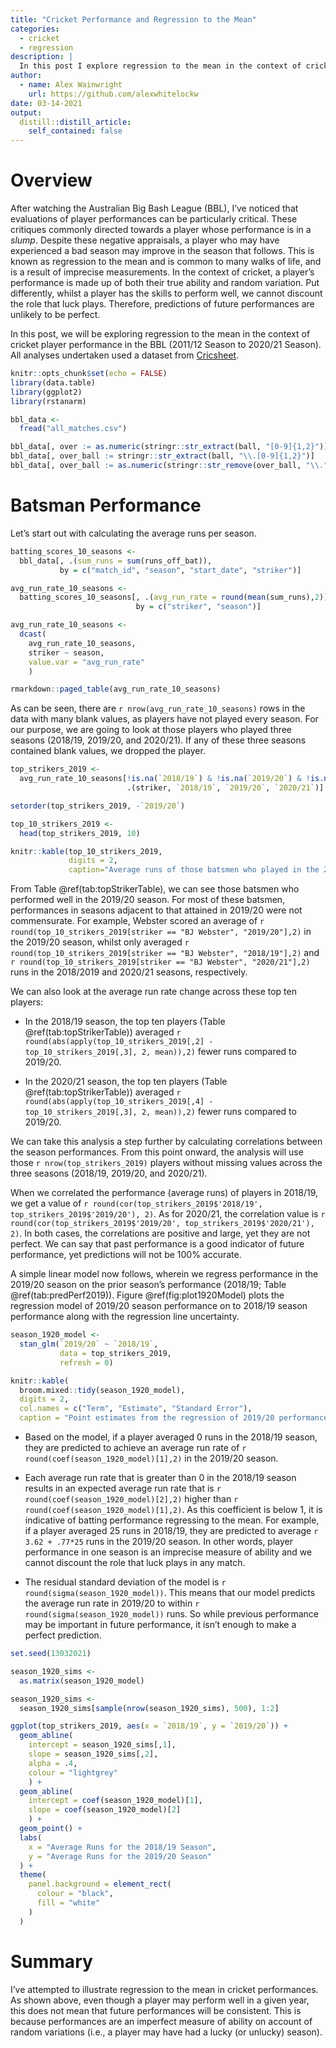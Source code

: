 ```yaml
---
title: "Cricket Performance and Regression to the Mean"
categories:
  - cricket
  - regression
description: |
  In this post I explore regression to the mean in the context of cricket performance.
author:
  - name: Alex Wainwright
    url: https://github.com/alexwhitelockw
date: 03-14-2021
output:
  distill::distill_article:
    self_contained: false
---
```


# Overview

After watching the Australian Big Bash League (BBL), I've noticed that evaluations of player performances can be particularly critical. These critiques commonly directed towards a player whose performance is in a *slump*. Despite these negative appraisals, a player who may have experienced a bad season may improve in the season that follows. This is known as regression to the mean and is common to many walks of life, and is a result of imprecise measurements. In the context of cricket, a player's performance is made up of both their true ability and random variation. Put differently, whilst a player has the skills to perform well, we cannot discount the role that luck plays. Therefore, predictions of future performances are unlikely to be perfect.

In this post, we will be exploring regression to the mean in the context of cricket player performance in the BBL (2011/12 Season to 2020/21 Season). All analyses undertaken used a dataset from [Cricsheet](https://cricsheet.org).

```r
knitr::opts_chunk$set(echo = FALSE)
library(data.table)
library(ggplot2)
library(rstanarm)

bbl_data <-
  fread("all_matches.csv")

bbl_data[, over := as.numeric(stringr::str_extract(ball, "[0-9]{1,2}"))]
bbl_data[, over_ball := stringr::str_extract(ball, "\\.[0-9]{1,2}")]
bbl_data[, over_ball := as.numeric(stringr::str_remove(over_ball, "\\."))]

```

# Batsman Performance

Let's start out with calculating the average runs per season.

```r

batting_scores_10_seasons <-
  bbl_data[, .(sum_runs = sum(runs_off_bat)),
           by = c("match_id", "season", "start_date", "striker")]

avg_run_rate_10_seasons <-
  batting_scores_10_seasons[, .(avg_run_rate = round(mean(sum_runs),2)),
                            by = c("striker", "season")]

avg_run_rate_10_seasons <-
  dcast(
    avg_run_rate_10_seasons,
    striker ~ season,
    value.var = "avg_run_rate"
    )

rmarkdown::paged_table(avg_run_rate_10_seasons)

```

As can be seen, there are `r nrow(avg_run_rate_10_seasons)` rows in the data with many blank values, as players have not played every season. For our purpose, we are going to look at those players who played three seasons (2018/19, 2019/20, and 2020/21). If any of these three seasons contained blank values, we dropped the player.


```r
top_strikers_2019 <-
  avg_run_rate_10_seasons[!is.na(`2018/19`) & !is.na(`2019/20`) & !is.na(`2020/21`), 
                          .(striker, `2018/19`, `2019/20`, `2020/21`)]

setorder(top_strikers_2019, -`2019/20`)

top_10_strikers_2019 <-
  head(top_strikers_2019, 10)

knitr::kable(top_10_strikers_2019,
             digits = 2,
             caption="Average runs of those batsmen who played in the 2018/19, 2019/20, and 2020/21 BBL seasons (limited to top 10). Batsmen are in descending order based on the 2019/20 season. It can be seen that Wade attained the highest average run rate in the 2019/20 season, followed by Stoinis and Finch. In most cases, performances in the adjacent seasons were below that attained in the 2019/20 season.")

```

From Table \@ref(tab:topStrikerTable), we can see those batsmen who performed well in the 2019/20 season. For most of these batsmen, performances in seasons adjacent to that attained in 2019/20 were not commensurate. For example, Webster scored an average of `r round(top_10_strikers_2019[striker == "BJ Webster", "2019/20"],2)` in the 2019/20 season, whilst only averaged `r round(top_10_strikers_2019[striker == "BJ Webster", "2018/19"],2)` and `r round(top_10_strikers_2019[striker == "BJ Webster", "2020/21"],2)` runs in the 2018/2019 and 2020/21 seasons, respectively.

We can also look at the average run rate change across these top ten players:

- In the 2018/19 season, the top ten players (Table \@ref(tab:topStrikerTable)) averaged `r round(abs(apply(top_10_strikers_2019[,2] - top_10_strikers_2019[,3], 2, mean)),2)` fewer runs compared to 2019/20.

- In the 2020/21 season, the top ten players (Table \@ref(tab:topStrikerTable)) averaged
`r round(abs(apply(top_10_strikers_2019[,4] - top_10_strikers_2019[,3], 2, mean)),2)` fewer runs compared to 2019/20.

We can take this analysis a step further by calculating correlations between the season performances. From this point onward, the analysis will use those `r nrow(top_strikers_2019)` players without missing values across the three seasons (2018/19, 2019/20, and 2020/21).

When we correlated the performance (average runs) of players in 2018/19, we get a value of `r round(cor(top_strikers_2019$'2018/19', top_strikers_2019$'2019/20'), 2)`. As for 2020/21, the correlation value is `r round(cor(top_strikers_2019$'2019/20', top_strikers_2019$'2020/21'), 2)`. In both cases, the correlations are positive and large, yet they are not perfect. We can say that past performance is a good indicator of future performance, yet predictions will not be 100% accurate.

A simple linear model now follows, wherein we regress performance in the 2019/20 season on the prior season's performance (2018/19; Table \@ref(tab:predPerf2019)). Figure \@ref(fig:plot1920Model) plots the regression model of 2019/20 season performance on to 2018/19 season performance along with the regression line uncertainty.

```r

season_1920_model <-
  stan_glm(`2019/20` ~ `2018/19`,
           data = top_strikers_2019,
           refresh = 0)

knitr::kable(
  broom.mixed::tidy(season_1920_model),
  digits = 2,
  col.names = c("Term", "Estimate", "Standard Error"),
  caption = "Point estimates from the regression of 2019/20 performance on 2018/19 performance.")

```

- Based on the model, if a player averaged 0 runs in the 2018/19 season, they are predicted to achieve an average run rate of `r round(coef(season_1920_model)[1],2)` in the 2019/20 season.

- Each average run rate that is greater than 0 in the 2018/19 season results in an expected average run rate that is `r round(coef(season_1920_model)[2],2)` higher than `r round(coef(season_1920_model)[1],2)`. As this coefficient is below 1, it is indicative of batting performance regressing to the mean. For example, if a player averaged 25 runs in 2018/19, they are predicted to average `r 3.62 + .77*25` runs in the 2019/20 season. In other words, player performance in one season is an imprecise measure of ability and we cannot discount the role that luck plays in any match.

- The residual standard deviation of the model is `r round(sigma(season_1920_model))`. This means that our model predicts the average run rate in 2019/20 to within `r round(sigma(season_1920_model))` runs. So while previous performance may be important in future performance, it isn't enough to make a perfect prediction.

```r

set.seed(13032021)

season_1920_sims <-
  as.matrix(season_1920_model)

season_1920_sims <-
  season_1920_sims[sample(nrow(season_1920_sims), 500), 1:2]

ggplot(top_strikers_2019, aes(x = `2018/19`, y = `2019/20`)) +
  geom_abline(
    intercept = season_1920_sims[,1], 
    slope = season_1920_sims[,2],
    alpha = .4,
    colour = "lightgrey"
    ) +
  geom_abline(
    intercept = coef(season_1920_model)[1], 
    slope = coef(season_1920_model)[2]
    ) +
  geom_point() +
  labs(
    x = "Average Runs for the 2018/19 Season",
    y = "Average Runs for the 2019/20 Season"
  ) +
  theme(
    panel.background = element_rect(
      colour = "black",
      fill = "white"
    )
  )
```

# Summary

I've attempted to illustrate regression to the mean in cricket performances. As shown above, even though a player may perform well in a given year, this does not mean that future performances will be consistent. This is because performances are an imperfect measure of ability on account of random variations (i.e., a player may have had a lucky (or unlucky) season).